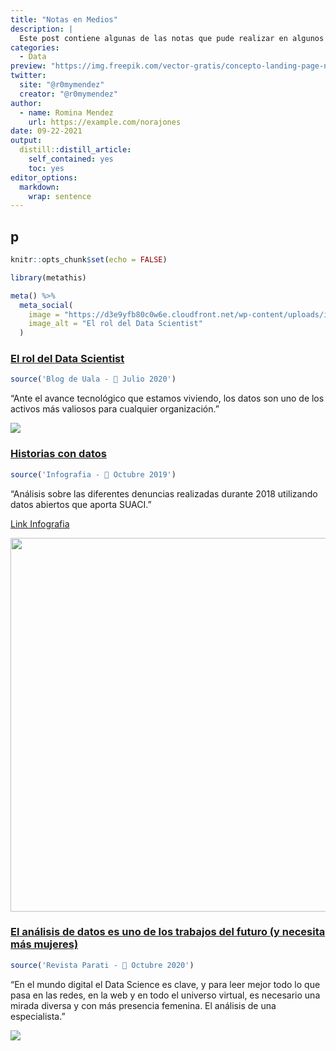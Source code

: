```yaml
---
title: "Notas en Medios"
description: |
  Este post contiene algunas de las notas que pude realizar en algunos portales de noticias en Argentina
categories:
  - Data
preview: "https://img.freepik.com/vector-gratis/concepto-landing-page-noticias_52683-20522.jpg?size=626&ext=jpg"
twitter:
  site: "@r0mymendez"
  creator: "@r0mymendez"
author:
  - name: Romina Mendez
    url: https://example.com/norajones
date: 09-22-2021
output:
  distill::distill_article:
    self_contained: yes
    toc: yes
editor_options: 
  markdown: 
    wrap: sentence
---
```


## p

```r
knitr::opts_chunk$set(echo = FALSE)
```

```r
library(metathis)

meta() %>%
  meta_social(
    image = "https://d3e9yfb80c0w6e.cloudfront.net/wp-content/uploads/imagen-nota-interior-1.jpg",
    image_alt = "El rol del Data Scientist"
  )
```

### [El rol del Data Scientist](https://blog.uala.com.ar/equipo-uala/el-rol-del-data-scientist/)

``` .r
source('Blog de Uala - 📅 Julio 2020')
```

"Ante el avance tecnológico que estamos viviendo, los datos son uno de los activos más valiosos para cualquier organización."

![](https://d3e9yfb80c0w6e.cloudfront.net/wp-content/uploads/imagen-nota-interior-1.jpg)

### [Historias con datos](https://www.buenosaires.gob.ar/datosabiertos/historias/movilidad-y-transporte/denuncias-de-transito-2018)

``` .r
source('Infografia - 📅 Octubre 2019')
```

"Análisis sobre las diferentes denuncias realizadas durante 2018 utilizando datos abiertos que aporta SUACI."

[Link Infografia](https://infogram.com/report-dark-1ho16vwq9p982nq?live)

![](https://www.buenosaires.gob.ar/sites/gcaba/files/denuncias_de_transito_2018_hcd.jpeg){width="598"}\

### [**El análisis de datos es uno de los trabajos del futuro (y necesita más mujeres)**](https://www.parati.com.ar/el-analisis-de-datos-es-uno-de-los-trabajos-del-futuro-y-necesita-mas-mujeres/)

``` .r
source('Revista Parati - 📅 Octubre 2020')
```

"En el mundo digital el Data Science es clave, y para leer mejor todo lo que pasa en las redes, en la web y en todo el universo virtual, es necesario una mirada diversa y con más presencia femenina. El análisis de una especialista."

![](https://www.parati.com.ar/wp-content/uploads/2020/10/MUJER-DATOS-.jpg)
